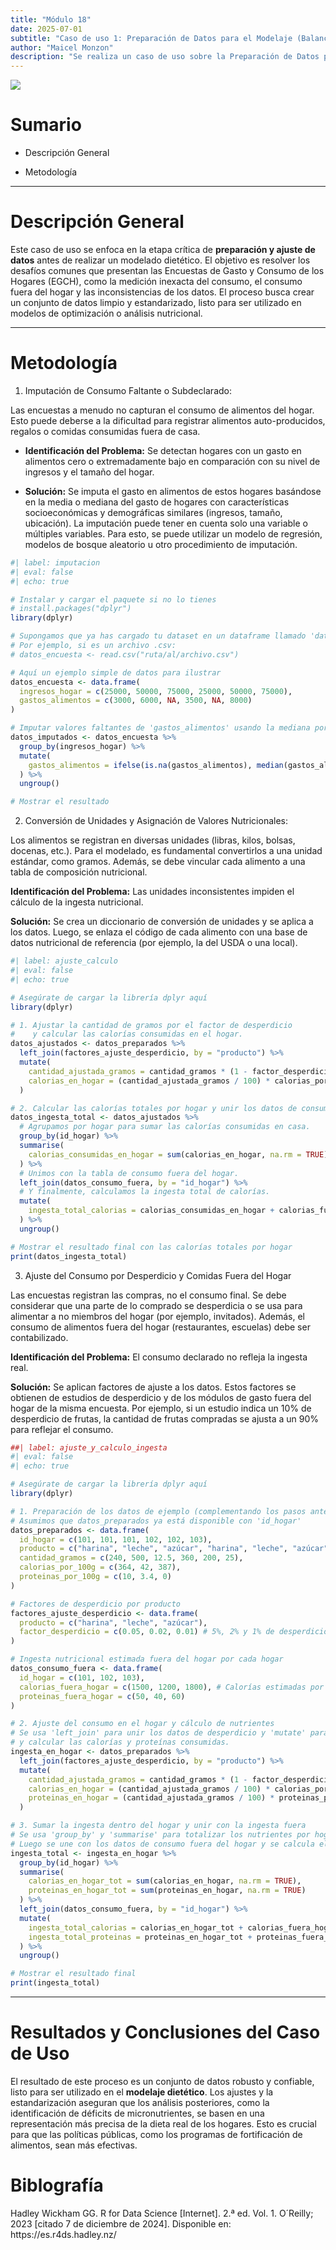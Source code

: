 ```yaml
---
title: "Módulo 18"
date: 2025-07-01
subtitle: "Caso de uso 1: Preparación de Datos para el Modelaje (Balances Alimentarios y Ajustes de Consumo)"
author: "Maicel Monzon"
description: "Se realiza un caso de uso sobre la Preparación de Datos para el Modelaje (Balances Alimentarios y Ajustes de Consumo)"
---
```


![](/static/images/modulo17.png){fig-align="center"}

# Sumario

- Descripción General

- Metodología

---



# Descripción General

Este caso de uso se enfoca en la etapa crítica de **preparación y ajuste de datos** antes de realizar un modelado dietético. El objetivo es resolver los desafíos comunes que presentan las Encuestas de Gasto y Consumo de los Hogares (EGCH), como la medición inexacta del consumo, el consumo fuera del hogar y las inconsistencias de los datos. El proceso busca crear un conjunto de datos limpio y estandarizado, listo para ser utilizado en modelos de optimización o análisis nutricional.


---

# Metodología 

1.  Imputación de Consumo Faltante o Subdeclarado:

Las encuestas a menudo no capturan el consumo de alimentos del hogar. Esto puede deberse a la dificultad para registrar alimentos auto-producidos, regalos o comidas consumidas fuera de casa.

- **Identificación del Problema:** Se detectan hogares con un gasto en alimentos cero o extremadamente bajo en comparación con su nivel de ingresos y el tamaño del hogar.

- **Solución:** Se imputa el gasto en alimentos de estos hogares basándose en la media o mediana del gasto de hogares con características socioeconómicas y demográficas similares (ingresos, tamaño, ubicación). La imputación puede tener en cuenta solo una variable o múltiples variables. Para esto, se puede utilizar un modelo de regresión, modelos de bosque aleatorio u otro procedimiento de imputación.

```r
#| label: imputacion
#| eval: false
#| echo: true

# Instalar y cargar el paquete si no lo tienes
# install.packages("dplyr")
library(dplyr)

# Supongamos que ya has cargado tu dataset en un dataframe llamado 'datos_encuesta'
# Por ejemplo, si es un archivo .csv:
# datos_encuesta <- read.csv("ruta/al/archivo.csv")

# Aquí un ejemplo simple de datos para ilustrar
datos_encuesta <- data.frame(
  ingresos_hogar = c(25000, 50000, 75000, 25000, 50000, 75000),
  gastos_alimentos = c(3000, 6000, NA, 3500, NA, 8000)
)

# Imputar valores faltantes de 'gastos_alimentos' usando la mediana por 'ingresos_hogar'
datos_imputados <- datos_encuesta %>%
  group_by(ingresos_hogar) %>%
  mutate(
    gastos_alimentos = ifelse(is.na(gastos_alimentos), median(gastos_alimentos, na.rm = TRUE), gastos_alimentos)
  ) %>%
  ungroup()

# Mostrar el resultado
```
    


2.  Conversión de Unidades y Asignación de Valores Nutricionales:

Los alimentos se registran en diversas unidades (libras, kilos, bolsas, docenas, etc.). Para el modelado, es fundamental convertirlos a una unidad estándar, como gramos. Además, se debe vincular cada alimento a una tabla de composición nutricional.

**Identificación del Problema:** Las unidades inconsistentes impiden el cálculo de la ingesta nutricional.

**Solución:** Se crea un diccionario de conversión de unidades y se aplica a los datos. Luego, se enlaza el código de cada alimento con una base de datos nutricional de referencia (por ejemplo, la del USDA o una local).

    

```r
#| label: ajuste_calculo
#| eval: false
#| echo: true

# Asegúrate de cargar la librería dplyr aquí
library(dplyr)

# 1. Ajustar la cantidad de gramos por el factor de desperdicio
#    y calcular las calorías consumidas en el hogar.
datos_ajustados <- datos_preparados %>%
  left_join(factores_ajuste_desperdicio, by = "producto") %>%
  mutate(
    cantidad_ajustada_gramos = cantidad_gramos * (1 - factor_desperdicio),
    calorias_en_hogar = (cantidad_ajustada_gramos / 100) * calorias_por_100g
  )

# 2. Calcular las calorías totales por hogar y unir los datos de consumo fuera
datos_ingesta_total <- datos_ajustados %>%
  # Agrupamos por hogar para sumar las calorías consumidas en casa.
  group_by(id_hogar) %>%
  summarise(
    calorias_consumidas_en_hogar = sum(calorias_en_hogar, na.rm = TRUE)
  ) %>%
  # Unimos con la tabla de consumo fuera del hogar.
  left_join(datos_consumo_fuera, by = "id_hogar") %>%
  # Y finalmente, calculamos la ingesta total de calorías.
  mutate(
    ingesta_total_calorias = calorias_consumidas_en_hogar + calorias_fuera_hogar
  ) %>%
  ungroup()

# Mostrar el resultado final con las calorías totales por hogar
print(datos_ingesta_total)

```


3.  Ajuste del Consumo por Desperdicio y Comidas Fuera del Hogar

Las encuestas registran las compras, no el consumo final. Se debe considerar que una parte de lo comprado se desperdicia o se usa para alimentar a no miembros del hogar (por ejemplo, invitados). Además, el consumo de alimentos fuera del hogar (restaurantes, escuelas) debe ser contabilizado.

**Identificación del Problema:** El consumo declarado no refleja la ingesta real.

**Solución:** Se aplican factores de ajuste a los datos. Estos factores se obtienen de estudios de desperdicio y de los módulos de gasto fuera del hogar de la misma encuesta. Por ejemplo, si un estudio indica un 10% de desperdicio de frutas, la cantidad de frutas compradas se ajusta a un 90% para reflejar el consumo.

```r
##| label: ajuste_y_calculo_ingesta
#| eval: false
#| echo: true

# Asegúrate de cargar la librería dplyr aquí
library(dplyr)

# 1. Preparación de los datos de ejemplo (complementando los pasos anteriores)
# Asumimos que datos_preparados ya está disponible con 'id_hogar'
datos_preparados <- data.frame(
  id_hogar = c(101, 101, 101, 102, 102, 103),
  producto = c("harina", "leche", "azúcar", "harina", "leche", "azúcar"),
  cantidad_gramos = c(240, 500, 12.5, 360, 200, 25),
  calorias_por_100g = c(364, 42, 387),
  proteinas_por_100g = c(10, 3.4, 0)
)

# Factores de desperdicio por producto
factores_ajuste_desperdicio <- data.frame(
  producto = c("harina", "leche", "azúcar"),
  factor_desperdicio = c(0.05, 0.02, 0.01) # 5%, 2% y 1% de desperdicio
)

# Ingesta nutricional estimada fuera del hogar por cada hogar
datos_consumo_fuera <- data.frame(
  id_hogar = c(101, 102, 103),
  calorias_fuera_hogar = c(1500, 1200, 1800), # Calorías estimadas por un periodo de tiempo
  proteinas_fuera_hogar = c(50, 40, 60)
)

# 2. Ajuste del consumo en el hogar y cálculo de nutrientes
# Se usa 'left_join' para unir los datos de desperdicio y 'mutate' para ajustar las cantidades
# y calcular las calorías y proteínas consumidas.
ingesta_en_hogar <- datos_preparados %>%
  left_join(factores_ajuste_desperdicio, by = "producto") %>%
  mutate(
    cantidad_ajustada_gramos = cantidad_gramos * (1 - factor_desperdicio),
    calorias_en_hogar = (cantidad_ajustada_gramos / 100) * calorias_por_100g,
    proteinas_en_hogar = (cantidad_ajustada_gramos / 100) * proteinas_por_100g
  )

# 3. Sumar la ingesta dentro del hogar y unir con la ingesta fuera
# Se usa 'group_by' y 'summarise' para totalizar los nutrientes por hogar.
# Luego se une con los datos de consumo fuera del hogar y se calcula el total.
ingesta_total <- ingesta_en_hogar %>%
  group_by(id_hogar) %>%
  summarise(
    calorias_en_hogar_tot = sum(calorias_en_hogar, na.rm = TRUE),
    proteinas_en_hogar_tot = sum(proteinas_en_hogar, na.rm = TRUE)
  ) %>%
  left_join(datos_consumo_fuera, by = "id_hogar") %>%
  mutate(
    ingesta_total_calorias = calorias_en_hogar_tot + calorias_fuera_hogar,
    ingesta_total_proteinas = proteinas_en_hogar_tot + proteinas_fuera_hogar
  ) %>%
  ungroup()

# Mostrar el resultado final
print(ingesta_total)
```
 

-----

# Resultados y Conclusiones del Caso de Uso

El resultado de este proceso es un conjunto de datos robusto y confiable, listo para ser utilizado en el **modelaje dietético**. Los ajustes y la estandarización aseguran que los análisis posteriores, como la identificación de déficits de micronutrientes, se basen en una representación más precisa de la dieta real de los hogares. Esto es crucial para que las políticas públicas, como los programas de fortificación de alimentos, sean más efectivas.



# Biblografía

Hadley Wickham GG. R for Data Science [Internet]. 2.ª ed. Vol. 1. O´Reilly; 2023 [citado 7 de diciembre de 2024]. Disponible en: https://es.r4ds.hadley.nz/

